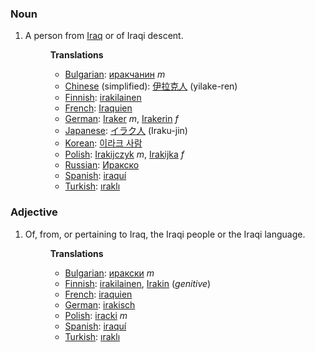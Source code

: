 ===Noun===
#A person from [[Iraq]] or of Iraqi descent.
#:'''Translations'''
#:*[[Bulgarian]]: [[иракчанин]] ''m''
#:*[[Chinese]] (simplified): [[伊拉克人]] (yilake-ren)
#:*[[Finnish]]: [[irakilainen]]
#:*[[French]]: [[Iraquien]]
#:*[[German]]: [[Iraker]] ''m'', [[Irakerin]] ''f''
#:*[[Japanese]]: [[イラク人]] (Iraku-jin)
#:*[[Korean]]: [[이라크 사람]]
#:*[[Polish]]: [[Irakijczyk]] ''m'', [[Irakijka]] ''f''
#:*[[Russian]]: [[Иракско]]
#:*[[Spanish]]: [[iraquí]]
#:*[[Turkish]]: [[ıraklı]]

===Adjective===
#Of, from, or pertaining to Iraq, the Iraqi people or the Iraqi language.
#:'''Translations'''
#:*[[Bulgarian]]: [[иракски]] ''m''
#:*[[Finnish]]: [[irakilainen]], [[Irak#Finnish|Irakin]] (''genitive'')
#:*[[French]]: [[iraquien]]
#:*[[German]]: [[irakisch]]
#:*[[Polish]]: [[iracki]] ''m''
#:*[[Spanish]]: [[iraquí]]
#:*[[Turkish]]: [[ıraklı]]